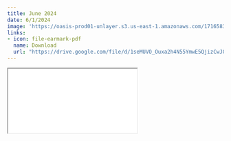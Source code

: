 ```yaml
---
title: June 2024
date: 6/1/2024
image: 'https://oasis-prod01-unlayer.s3.us-east-1.amazonaws.com/1716583327205-Image.jpg'
links:
- icon: file-earmark-pdf
  name: Download
  url: "https://drive.google.com/file/d/1seMUVO_Ouxa2h4N55YmwE5QjizCwJ0Px/view?usp=sharing"
---
```


```{=html}
<iframe class="news ar4x3" src="./jun24.html" title="March Newsletter"></iframe>
```

